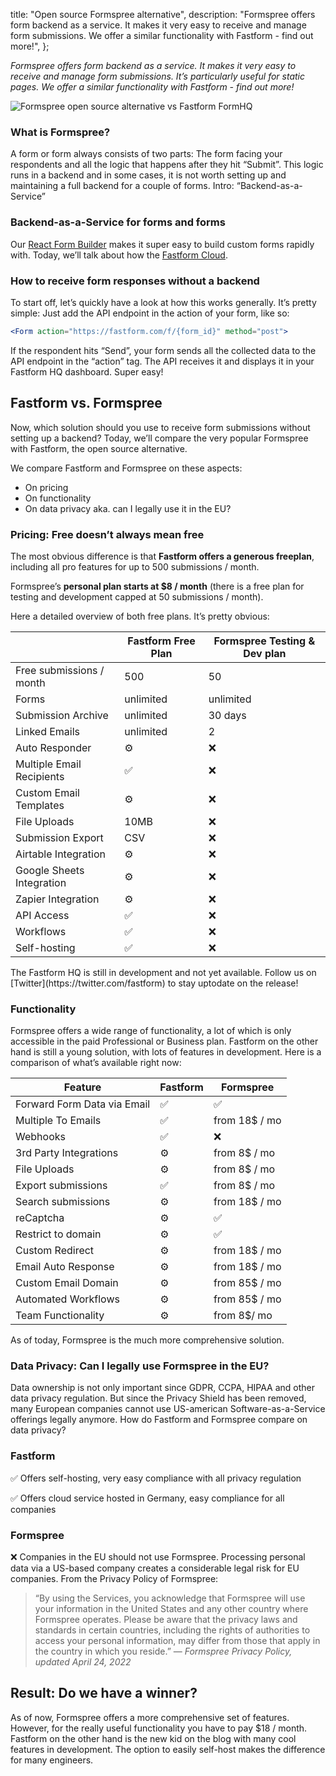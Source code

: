 
  title: "Open source Formspree alternative",
  description:
    "Formspree offers form backend as a service. It makes it very easy to receive and manage form submissions. We offer a similar functionality with Fastform - find out more!",
};

_Formspree offers form backend as a service. It makes it very easy to receive and manage form submissions. It’s particularly useful for static pages. We offer a similar functionality with Fastform - find out more!_

<Image
  src={HeaderImage}
  alt="Formspree open source alternative vs Fastform FormHQ"
  className="rounded-lg"
/>

### What is Formspree?

A form or form always consists of two parts: The form facing your respondents and all the logic that happens after they hit “Submit”. This logic runs in a backend and in some cases, it is not worth setting up and maintaining a full backend for a couple of forms. Intro: “Backend-as-a-Service”

### Backend-as-a-Service for forms and forms

Our [React Form Builder](/react-form-library) makes it super easy to build custom forms rapidly with. Today, we’ll talk about how the [Fastform Cloud](https://app.fastform.com).

### How to receive form responses without a backend

To start off, let’s quickly have a look at how this works generally. It’s pretty simple: Just add the API endpoint in the action of your form, like so:

```jsx
<Form action="https://fastform.com/f/{form_id}" method="post">
```

If the respondent hits “Send”, your form sends all the collected data to the API endpoint in the “action” tag. The API receives it and displays it in your Fastform HQ dashboard. Super easy!

## Fastform vs. Formspree

Now, which solution should you use to receive form submissions without setting up a backend? Today, we’ll compare the very popular Formspree with Fastform, the open source alternative.

We compare Fastform and Formspree on these aspects:

- On pricing
- On functionality
- On data privacy aka. can I legally use it in the EU?

### Pricing: Free doesn’t always mean free

The most obvious difference is that **Fastform offers a generous freeplan**, including all pro features for up to 500 submissions / month.

Formspree’s **personal plan starts at $8 / month** (there is a free plan for testing and development capped at 50 submissions / month).

Here a detailed overview of both free plans. It’s pretty obvious:

|                           | Fastform Free Plan | Formspree Testing & Dev plan |
| ------------------------- | -------------------- | ---------------------------- |
| Free submissions / month  | 500                  | 50                           |
| Forms                     | unlimited            | unlimited                    |
| Submission Archive        | unlimited            | 30 days                      |
| Linked Emails             | unlimited            | 2                            |
| Auto Responder            | ⚙️                   | ❌                           |
| Multiple Email Recipients | ✅                   | ❌                           |
| Custom Email Templates    | ⚙️                   | ❌                           |
| File Uploads              | 10MB                 | ❌                           |
| Submission Export         | CSV                  | ❌                           |
| Airtable Integration      | ⚙️                   | ❌                           |
| Google Sheets Integration | ⚙️                   | ❌                           |
| Zapier Integration        | ⚙️                   | ❌                           |
| API Access                | ✅                   | ❌                           |
| Workflows                 | ✅                   | ❌                           |
| Self-hosting              | ✅                   | ❌                           |

<Callout title="In development" type="warning">
  The Fastform HQ is still in development and not yet available. Follow us on
  [Twitter](https://twitter.com/fastform) to stay uptodate on the release!
</Callout>

### Functionality

Formspree offers a wide range of functionality, a lot of which is only accessible in the paid Professional or Business plan. Fastform on the other hand is still a young solution, with lots of features in development. Here is a comparison of what’s available right now:

| Feature                     | Fastform | Formspree     |
| --------------------------- | ---------- | ------------- |
| Forward Form Data via Email | ✅         | ✅            |
| Multiple To Emails          | ✅         | from 18$ / mo |
| Webhooks                    | ✅         | ❌            |
| 3rd Party Integrations      | ⚙️         | from 8$ / mo  |
| File Uploads                | ⚙️         | from 8$ / mo  |
| Export submissions          | ✅         | from 8$ / mo  |
| Search submissions          | ⚙️         | from 18$ / mo |
| reCaptcha                   | ⚙️         | ✅            |
| Restrict to domain          | ⚙️         | ✅            |
| Custom Redirect             | ⚙️         | from 18$ / mo |
| Email Auto Response         | ⚙️         | from 18$ / mo |
| Custom Email Domain         | ⚙️         | from 85$ / mo |
| Automated Workflows         | ⚙️         | from 85$ / mo |
| Team Functionality          | ⚙️         | from 8$/ mo   |

As of today, Formspree is the much more comprehensive solution.

### Data Privacy: Can I legally use Formspree in the EU?

Data ownership is not only important since GDPR, CCPA, HIPAA and other data privacy regulation. But since the Privacy Shield has been removed, many European companies cannot use US-american Software-as-a-Service offerings legally anymore. How do Fastform and Formspree compare on data privacy?

### Fastform

✅ Offers self-hosting, very easy compliance with all privacy regulation

✅ Offers cloud service hosted in Germany, easy compliance for all companies

### Formspree

❌ Companies in the EU should not use Formspree. Processing personal data via a US-based company creates a considerable legal risk for EU companies. From the Privacy Policy of Formspree:

> “By using the Services, you acknowledge that Formspree will use your information in the United States and any other country where Formspree operates. Please be aware that the privacy laws and standards in certain countries, including the rights of authorities to access your personal information, may differ from those that apply in the country in which you reside.” — _Formspree Privacy Policy, updated April 24, 2022_

## Result: Do we have a winner?

As of now, Formspree offers a more comprehensive set of features. However, for the really useful functionality you have to pay $18 / month. Fastform on the other hand is the new kid on the blog with many cool features in development. The option to easily self-host makes the difference for many engineers.

<MdxCTA />

